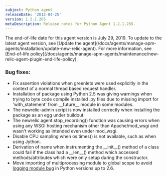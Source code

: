 ```yaml
---
subject: Python agent
releaseDate: '2012-04-25'
version: 1.2.1.265
metaDescription: Release notes for Python Agent 1.2.1.265.
---
```


<Callout variant="important">
  The end-of-life date for this agent version is July 29, 2019. To update to the latest agent version, see [Update the agent](/docs/agents/manage-apm-agents/installation/update-new-relic-agent). For more information, see [End-of-life policy](/docs/agents/manage-apm-agents/maintenance/new-relic-agent-plugin-end-life-policy).
</Callout>

### Bug fixes:

* Fix assertion violations when greenlets were used explicitly in the context of a normal thread based request handler.
* Installation of package using Python 2.5 was giving warnings when trying to byte code compile installed .py files due to missing import for 'with_statement' from \_\_future\_\_ module in some modules.
* The newrelic-admin script is now installed correctly when installing the package as an egg under buildout.
* The newrelic.agent.stop_recording() function was causing errors when using any WSGI hosting mechanism other than Apache/mod_wsgi and wasn't working as intended even under mod_wsgi.
* Disable CPU sampling when os.times() is not available, such as when using Jython.
* Derivation of name when instrumenting the \_\_init\_\_() method of a class could fail if the class had a \_\_len\_\_() method which accessed methods/attributes which were only setup during the constructor.
* Move importing of multiprocessing module to global scope to avoid [logging module bug](http://bugs.python.org/issue8200) in Python versions up to 2.6.
